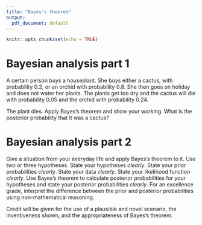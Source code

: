 ```yaml
---
title: "Bayes's theorem"
output:
  pdf_document: default
---
```


```r
knitr::opts_chunk$set(echo = TRUE)
```

# Bayesian analysis part 1

A certain person buys a houseplant.  She buys either a cactus, with
probability 0.2, or an orchid with probability 0.8.  She then goes on
holiday and does not water her plants.  The plants get too dry and the
cactus will die with probability 0.05 and the orchid with probability
0.24.

The plant dies.  Apply Bayes's theorem and show your working.  What is
the posterior probability that it was a cactus?


# Bayesian analysis part 2

Give a situation from your everyday life and apply Bayes's theorem to
it.  Use two or three hypotheses.  State your hypotheses _clearly_.
State your prior probabilities _clearly_.  State your data _clearly_.
State your likelihood function _clearly_.  Use Bayes's theorem to
calculate posterior probabilities for your hypotheses and state your
posterior probabilities _clearly_.  For an excellence grade, interpret
the difference between the prior and posterior probabilities using
non-mathematical reasoning.

Credit will be given for the use of a plausible and novel scenario,
the inventiveness shown, and the appropriateness of Bayes's theorem.

